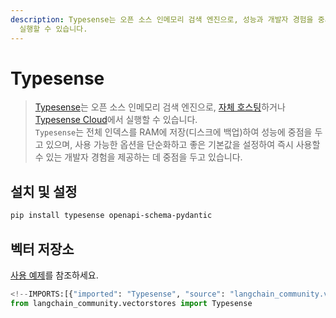 ```yaml
---
description: Typesense는 오픈 소스 인메모리 검색 엔진으로, 성능과 개발자 경험을 중시하며 자체 호스팅 또는 Typesense Cloud에서
  실행할 수 있습니다.
---
```


# Typesense

> [Typesense](https://typesense.org)는 오픈 소스 인메모리 검색 엔진으로, [자체 호스팅](https://typesense.org/docs/guide/install-typesense.html#option-2-local-machine-self-hosting)하거나 [Typesense Cloud](https://cloud.typesense.org/)에서 실행할 수 있습니다.  
`Typesense`는 전체 인덱스를 RAM에 저장(디스크에 백업)하여 성능에 중점을 두고 있으며, 사용 가능한 옵션을 단순화하고 좋은 기본값을 설정하여 즉시 사용할 수 있는 개발자 경험을 제공하는 데 중점을 두고 있습니다.

## 설치 및 설정

```bash
pip install typesense openapi-schema-pydantic
```


## 벡터 저장소

[사용 예제](/docs/integrations/vectorstores/typesense)를 참조하세요.

```python
<!--IMPORTS:[{"imported": "Typesense", "source": "langchain_community.vectorstores", "docs": "https://api.python.langchain.com/en/latest/vectorstores/langchain_community.vectorstores.typesense.Typesense.html", "title": "Typesense"}]-->
from langchain_community.vectorstores import Typesense
```